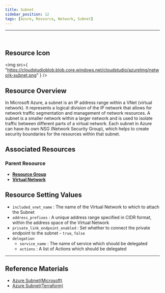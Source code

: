 ```yaml
---
title: Subnet
sidebar_position: 12
tags: [Azure, Resource, Network, Subnet]
---
```


<hr />
<br />

## Resource Icon

<img
    src={
        "https://cloudstudioblob.blob.core.windows.net/cloudstudio/azureImg/network-subnet.png"
    }
/>

## Resource Overview

In Microsoft Azure, a subnet is an IP address range within a VNet (virtual network). 
It represents a logical division of the IP network that allows for network traffic segmentation and management of network resources. 
A subnet is a smaller network within a larger network and is used to isolate traffic between different parts of a virtual network. 
Each subnet in Azure can have its own NSG (Network Security Group), which helps to create security boundaries for the resources within that subnet.

## Associated Resources

### Parent Resource

-   [**Resource Group**](https://docs.cstudio.app/docs/resource/azure/Base/ResourceGroup)
-   [**Virtual Network**](https://docs.cstudio.app/docs/resource/azure/Network/VirtualNetwork)

## Resource Setting Values

- `included_vnet_name` : The name of the Virtual Network to which to attach the Subnet
- `address_prefixes` : A unique address range specified in CIDR format, within the address space of the Virtual Network
- `private_link_endpoint_enabled` : Set whether to connect the private endpoint to the subnet - `true`, `false`
- `delegation`
    - `service_name` : The name of service which should be delegated
    - `actions` : A list of Actions which should be delegated

---

## Reference Materials

-   [Azure Subnet(Microsoft)](https://learn.microsoft.com/ko-kr/azure/virtual-network/virtual-network-manage-subnet?tabs=azure-portal)
-   [Azure Subnet(Terraform)](https://registry.terraform.io/providers/hashicorp/azurerm/latest/docs/resources/subnet)
